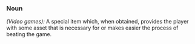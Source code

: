 === Noun ===

''(Video games):'' A special item which, when obtained, provides the player with some asset that is necessary for or makes easier the process of beating the game.
